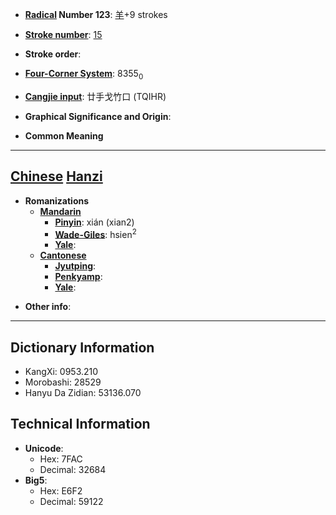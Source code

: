 * '''[[Wiktionary:Chinese radical index| Radical]] Number 123''': [[Wiktionary:Chinese radical index 羊|羊]]+9 strokes

* '''[[Wiktionary:Chinese total strokes index|Stroke number]]''': [[Wiktionary:Chinese total strokes index 15|15]]

* '''Stroke order''': 

* '''[[Wiktionary:Chinese four corner index|Four-Corner System]]''': 8355<sub>0</sub>

* '''[[Wiktionary:Chinese Cangjie index|Cangjie input]]''': 廿手戈竹口 (TQIHR)

* '''Graphical Significance and Origin''': 

* '''Common Meaning'''

----

== [[Chinese]] [[Hanzi]] ==

* '''Romanizations'''
** '''[[Mandarin]]'''
*** '''[[Pinyin]]''': xián (xian2)
*** '''[[Wade-Giles]]''': hsien<sup>2</sup>
*** '''[[Yale]]''': 
** '''[[Cantonese]]'''
*** '''[[Jyutping]]''':
*** '''[[Penkyamp]]''': 
*** '''[[Yale]]''': 

* '''Other info''': 

----

== Dictionary Information ==

* KangXi: 0953.210
* Morobashi: 28529
* Hanyu Da Zidian: 53136.070

== Technical Information ==

* '''Unicode''':
** Hex: 7FAC
** Decimal: 32684
* '''Big5''':
** Hex: E6F2
** Decimal: 59122